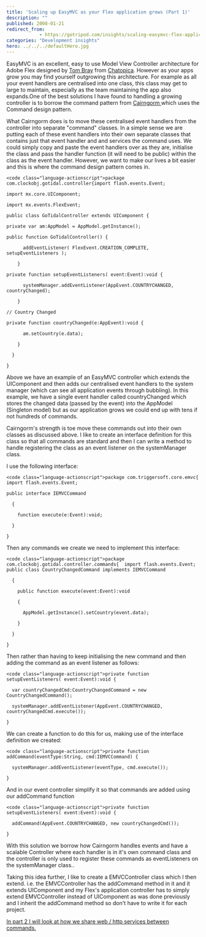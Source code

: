 ```yaml
---
title: 'Scaling up EasyMVC as your Flex application grows (Part 1)'
description: ""
published: 2008-01-21
redirect_from: 
            - https://gotripod.com/insights/scaling-easymvc-flex-application-grows-part-1/
categories: "Development insights"
hero: ../../../defaultHero.jpg
---
```

EasyMVC is an excellent, easy to use Model View Controller architecture for Adobe Flex designed by [Tom Bray](http://www.tombray.com) from [Chatopica](http://www.chatopica.com). However as your apps grow you may find yourself outgrowing this architecture. For example as all your event handlers are centralised into one class, this class may get to large to maintain, especially as the team maintaining the app also expands.One of the best solutions I have found to handling a growing controller is to borrow the command pattern from [Cairngorm ](http://labs.adobe.com/wiki/index.php/Cairngorm)which uses the Command design pattern.

What Cairngorm does is to move these centralised event handlers from the controller into separate "command" classes. In a simple sense we are putting each of these event handlers into their own separate classes that contains just that event handler and and services the command uses. We could simply copy and paste the event handlers over as they are, initialise the class and pass the handler function (it will need to be public) within the class as the event handler. However, we want to make our lives a bit easier and this is where the command design pattern comes in.

```
<code class="language-actionscript">package com.clockobj.gotidal.controller{import flash.events.Event;

import mx.core.UIComponent;

import mx.events.FlexEvent;

public class GoTidalController extends UIComponent {

private var am:AppModel = AppModel.getInstance();

public function GoTidalController() {

      addEventListener( FlexEvent.CREATION_COMPLETE, setupEventListeners );

    }

private function setupEventListeners( event:Event):void {

      systemManager.addEventListener(AppEvent.COUNTRYCHANGED, countryChanged);

    }

// Country Changed

private function countryChanged(e:AppEvent):void {

      am.setCountry(e.data);

    }

  }

}
```

Above we have an example of an EasyMVC controller which extends the UIComponent and then adds our centralised event handlers to the system manager (which can see all application events through bubbling). In this example, we have a single event handler called countryChanged which stores the changed data (passed by the event) into the AppModel (Singleton model) but as our application grows we could end up with tens if not hundreds of commands.

Cairngorm's strength is toe move these commands out into their own classes as discussed above. I like to create an interface definition for this class so that all commands are standard and then I can write a method to handle registering the class as an event listener on the systemManager class.

I use the following interface:

```
<code class="language-actionscript">package com.triggersoft.core.emvc{  import flash.events.Event;

public interface IEMVCCommand

  {

    function execute(e:Event):void;

  }

}
```

Then any commands we create we need to implement this interface:

```
<code class="language-actionscript">package com.clockobj.gotidal.controller.commands{  import flash.events.Event;  public class CountryChangedCommand implements IEMVCCommand

  {

    public function execute(event:Event):void

    {

      AppModel.getInstance().setCountry(event.data);

    }

  }

}
```

Then rather than having to keep initialising the new command and then adding the command as an event listener as follows:

```
<code class="language-actionscript">private function setupEventListeners( event:Event):void {

  var countryChangedCmd:CountryChangedCommand = new CountryChangedCommand();

  systemManager.addEventListener(AppEvent.COUNTRYCHANGED, countryChangedCmd.execute());

}
```

We can create a function to do this for us, making use of the interface definition we created:

```
<code class="language-actionscript">private function addCommand(eventType:String, cmd:IEMVCCommand) {

  systemManager.addEventListener(eventType, cmd.execute());

}
```

And in our event controller simplify it so that commands are added using our addCommand function

```
<code class="language-actionscript">private function setupEventListeners( event:Event):void {

  addCommand(AppEvent.COUNTRYCHANGED, new countryChangedCmd());

}
```

With this solution we borrow how Cairngorm handles events and have a scalable Controller where each handler is in it's own command class and the controller is only used to register these commands as eventListeners on the systemManager class..

Taking this idea further, I like to create a EMVCController class which I then extend. i.e. the EMVCController has the addCommand method in it and it extends UIComponent and my Flex's application controller has to simply extend EMVCController instead of UIComponent as was done previously and I inherit the addCommand method so don't have to write it for each project.

[In part 2 I will look at how we share web / http services between commands.](/insights/scaling-easymvc-flex-application-grows-part-2-services)
